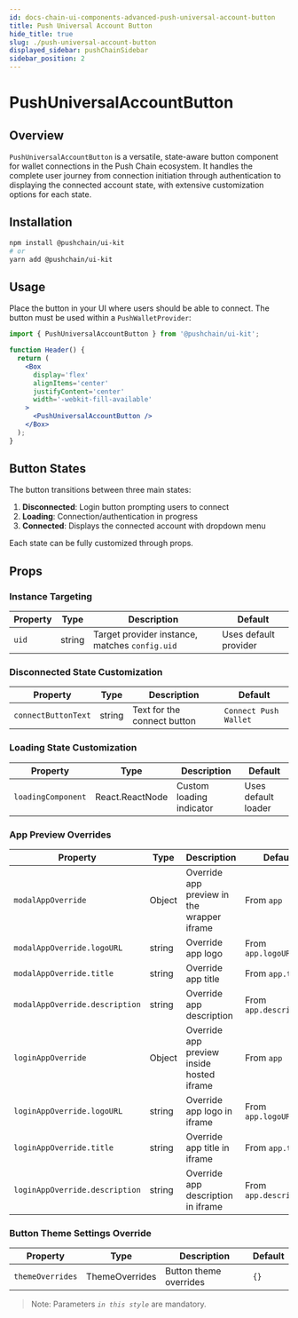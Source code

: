 ```yaml
---
id: docs-chain-ui-components-advanced-push-universal-account-button
title: Push Universal Account Button
hide_title: true
slug: ./push-universal-account-button
displayed_sidebar: pushChainSidebar
sidebar_position: 2
---
```


# PushUniversalAccountButton

## Overview

`PushUniversalAccountButton` is a versatile, state-aware button component for wallet connections in the Push Chain ecosystem. It handles the complete user journey from connection initiation through authentication to displaying the connected account state, with extensive customization options for each state.

## Installation

```bash
npm install @pushchain/ui-kit
# or
yarn add @pushchain/ui-kit
```

## Usage

Place the button in your UI where users should be able to connect. The button must be used within a `PushWalletProvider`:

```jsx
import { PushUniversalAccountButton } from '@pushchain/ui-kit';

function Header() {
  return (
    <Box
      display='flex'
      alignItems='center'
      justifyContent='center'
      width='-webkit-fill-available'
    >
      <PushUniversalAccountButton />
    </Box>
  );
}
```

## Button States

The button transitions between three main states:

1. **Disconnected**: Login button prompting users to connect
2. **Loading**: Connection/authentication in progress
3. **Connected**: Displays the connected account with dropdown menu

Each state can be fully customized through props.

## Props

### Instance Targeting

| Property | Type   | Description                                    | Default               |
| -------- | ------ | ---------------------------------------------- | --------------------- |
| `uid`    | string | Target provider instance, matches `config.uid` | Uses default provider |

### Disconnected State Customization

| Property            | Type   | Description                 | Default               |
| ------------------- | ------ | --------------------------- | --------------------- |
| `connectButtonText` | string | Text for the connect button | `Connect Push Wallet` |

### Loading State Customization

| Property           | Type            | Description              | Default             |
| ------------------ | --------------- | ------------------------ | ------------------- |
| `loadingComponent` | React.ReactNode | Custom loading indicator | Uses default loader |

### App Preview Overrides

| Property                       | Type   | Description                                | Default                |
| ------------------------------ | ------ | ------------------------------------------ | ---------------------- |
| `modalAppOverride`             | Object | Override app preview in the wrapper iframe | From `app`             |
| `modalAppOverride.logoURL`     | string | Override app logo                          | From `app.logoURL`     |
| `modalAppOverride.title`       | string | Override app title                         | From `app.title`       |
| `modalAppOverride.description` | string | Override app description                   | From `app.description` |
| `loginAppOverride`             | Object | Override app preview inside hosted iframe  | From `app`             |
| `loginAppOverride.logoURL`     | string | Override app logo in iframe                | From `app.logoURL`     |
| `loginAppOverride.title`       | string | Override app title in iframe               | From `app.title`       |
| `loginAppOverride.description` | string | Override app description in iframe         | From `app.description` |

### Button Theme Settings Override

| Property         | Type           | Description            | Default |
| ---------------- | -------------- | ---------------------- | ------- |
| `themeOverrides` | ThemeOverrides | Button theme overrides | `{}`    |

> Note: Parameters _`in this style`_ are mandatory.
